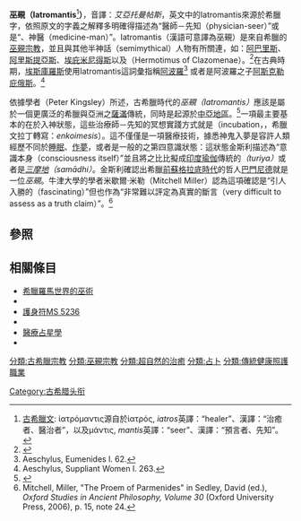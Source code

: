 {{古希臘宗教}}
'''巫覡（Iatromantis'''<ref>[[古希臘語|古希臘文]]: ἰατρόμαντις源自於ἰατρός, ''iatros''英譯：“healer”、漢譯：“治癒者、醫治者”，以及μάντις, ''mantis''英譯：“seer”、漢譯：“預言者、先知”。</ref>'''）'''，音譯：''艾亞托曼帖斯''，英文中的Iatromantis來源於希臘字，依照原文的字義之解釋多明確得描述為“醫師－先知（physician-seer）”或是“{{link-en|巫醫 (薩滿)|medicine-man|巫醫}}、神醫（medicine-man）”。Iatromantis（漢語可意譯為巫覡）是來自希臘的[[巫覡宗教|巫覡宗教]]，並且與其他半神話（semimythical）人物有所關連，如：[[阿巴里斯|阿巴里斯]]、[[阿里斯提亞斯|阿里斯提亞斯]]、[[埃庇米尼得斯|埃庇米尼得斯]]以及{{link-en|克拉佐门尼的赫尔摩底谟|Hermotimus of Clazomenae}}（Hermotimus of Clazomenae）。<ref name="ref1">{{cite book
  | last = Luck 
  | first = Georg | authorlink = :en:Georg Luck
  | title = Arcana Mundi: Magic and the Occult in the Greek and Roman Worlds: A Collection of Ancient Texts
  | url = https://archive.org/details/arcanamundimagic00luck
  | publisher = The Johns Hopkins University Press
  | year = 2006
  | pages = [https://archive.org/details/arcanamundimagic00luck/page/500 500]
  | isbn = 0-8018-8346-6 }}</ref>在古典時期，[[埃斯庫羅斯|埃斯庫羅斯]]使用Iatromantis這詞彙指稱[[阿波羅|阿波羅]]<ref>Aeschylus, Eumenides l. 62.</ref> 或者是阿波羅之子[[阿斯克勒庇俄斯|阿斯克勒庇俄斯]]。<ref>Aeschylus, Suppliant Women l. 263.</ref>

依據學者{{link-en|彼得·金斯利|Peter Kingsley (scholar)}}（Peter Kingsley）所述，古希臘時代的''巫覡（Iatromantis）''應該是屬於一個更廣泛的希臘與亞洲之[[薩滿|薩滿]]傳統，同時是起源於[[中亞地區|中亞地區]]。<ref name="ref2">{{cite book
  | last = Kingsley
  | first = Peter
  | authorlink = :en:Peter_Kingsley_(scholar)
  | title = In the Dark Places of Wisdom
  | publisher = The Golden Sufi Center
  | year = 1999
  | pages = 255
  | isbn = 1-890350-01-X }}</ref>一項最主要基本的在於入神狀態，這些治療師－先知的冥想實踐方式就是{{link-en|神鬼入夢 (儀式)|Incubation (ritual)|神鬼入夢}}（incubation，{{lang-grc|ἐγκοίμησις}}，希臘文拉丁轉寫：''enkoimesis''）。這不僅僅是一項醫療技術，據悉神鬼入夢是容許人類經歷不同於[[睡眠|睡眠]]、[[作夢|作夢]]，或者是一般的{{link-en|觉醒状态|Wakefulness|甦醒}}之第四意識狀態：這狀態金斯利描述為“意識本身（consciousness itself）”並且將之比比擬成[[瑜伽|印度瑜伽]]傳統的''{{link-en|突里雅|turiya}}（turiya）''或者是''[[三摩地|三摩地]]（samādhi）''。金斯利確認出希臘[[前蘇格拉底哲學|前蘇格拉底時代]]的哲人[[巴門尼德|巴門尼德]]就是一位''巫覡''。牛津大學的學者米歇爾·米勒（Mitchell Miller）認為這項確認是“引人入勝的（fascinating）”但也作為“非常難以評定為真實的斷言（very difficult to assess as a truth claim）”。<ref>Mitchell, Miller, "The Proem of Parmenides" in Sedley, David (ed.), ''Oxford Studies in Ancient Philosophy, Volume 30'' (Oxford University Press, 2006), p. 15, note 24.</ref>
{{TOClimit}}

== 參照 ==
{{reflist}}

== 相關條目 ==
* [[希臘羅馬世界的巫術|希臘羅馬世界的巫術]]
* {{link-en|厄弗所靈符|ephesia grammata}}
* [[護身符MS_5236|護身符MS 5236]]
* {{link-en|希臘占星學|Hellenistic astrology}}
* [[醫療占星學|醫療占星學]]
* {{link-en|占星植物學|Astrological botany}}

{{傳統醫學}}
{{希臘宗教}}
[[分類:古希臘宗教|分類:古希臘宗教]]
[[分類:巫覡宗教|分類:巫覡宗教]]
[[分類:超自然的治癒|分類:超自然的治癒]]
[[分類:占卜|分類:占卜]]
[[分類:傳統健康照護職業|分類:傳統健康照護職業]]
[[Category:古希腊头衔|Category:古希腊头衔]]
